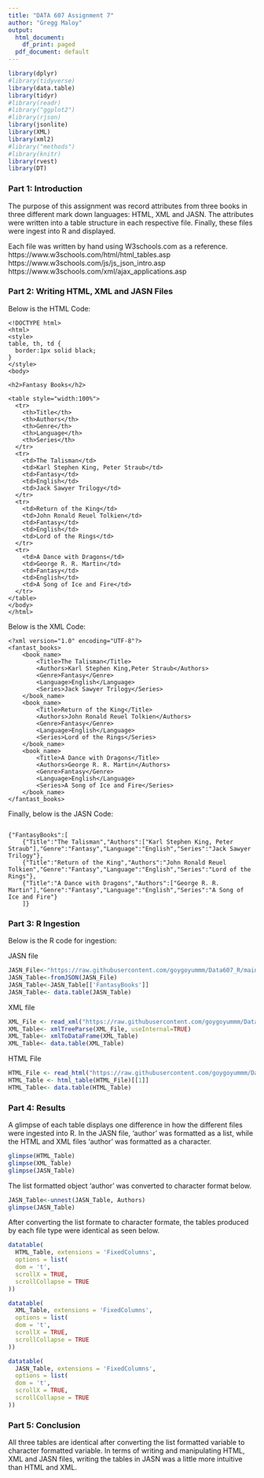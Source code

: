 ---
title: "DATA 607 Assignment 7"
author: "Gregg Maloy"
output:
  html_document:
    df_print: paged
  pdf_document: default
---
```{r load packages, include=FALSE}
library(dplyr)
#library(tidyverse)
library(data.table)
library(tidyr)
#library(readr)
#library("ggplot2")
#library(rjson)
library(jsonlite)
library(XML)
library(xml2)
#library("methods")
#library(knitr)
library(rvest)
library(DT)

```
### Part 1: Introduction
The purpose of this assignment was record attributes from three books in three different mark down languages: HTML, XML and JASN. The attributes were written into a table structure in each respective file. Finally, these files were ingest into R and displayed.

Each file was written by hand using W3schools.com as a reference.       
https://www.w3schools.com/html/html_tables.asp      
https://www.w3schools.com/js/js_json_intro.asp     
https://www.w3schools.com/xml/ajax_applications.asp    

\newpage
### Part 2: Writing HTML, XML and JASN Files    
Below is the HTML Code:
```   
<!DOCTYPE html>
<html>
<style>
table, th, td {
  border:1px solid black;
}
</style>
<body>

<h2>Fantasy Books</h2>

<table style="width:100%">
  <tr>
    <th>Title</th>
    <th>Authors</th>
    <th>Genre</th>
    <th>Language</th>
    <th>Series</th>
  </tr>
  <tr>
    <td>The Talisman</td>
    <td>Karl Stephen King, Peter Straub</td>
    <td>Fantasy</td>
    <td>English</td>
    <td>Jack Sawyer Trilogy</td>
  </tr>
  <tr>
    <td>Return of the King</td>
    <td>John Ronald Reuel Tolkien</td>
    <td>Fantasy</td>
    <td>English</td>
    <td>Lord of the Rings</td>
  </tr>
  <tr>
    <td>A Dance with Dragons</td>
    <td>George R. R. Martin</td>
    <td>Fantasy</td>
    <td>English</td>
    <td>A Song of Ice and Fire</td>
  </tr>
</table>
</body>
</html>
```
\newpage
Below is the XML Code:
```
<?xml version="1.0" encoding="UTF-8"?>
<fantast_books>
    <book_name>
        <Title>The Talisman</Title>
        <Authors>Karl Stephen King,Peter Straub</Authors>
        <Genre>Fantasy</Genre>
        <Language>English</Language>
        <Series>Jack Sawyer Trilogy</Series>
    </book_name>
    <book_name>
        <Title>Return of the King</Title>
        <Authors>John Ronald Reuel Tolkien</Authors>
        <Genre>Fantasy</Genre>
        <Language>English</Language>
        <Series>Lord of the Rings</Series>
    </book_name>
    <book_name>
        <Title>A Dance with Dragons</Title>
        <Authors>George R. R. Martin</Authors>
        <Genre>Fantasy</Genre>
        <Language>English</Language>
        <Series>A Song of Ice and Fire</Series>
    </book_name>
</fantast_books>
```
\newpage
Finally, below is the JASN Code:
```

{"FantasyBooks":[
    {"Title":"The Talisman","Authors":["Karl Stephen King, Peter Straub"],"Genre":"Fantasy","Language":"English","Series":"Jack Sawyer Trilogy"},
    {"Title":"Return of the King","Authors":"John Ronald Reuel Tolkien","Genre":"Fantasy","Language":"English","Series":"Lord of the Rings"},
    {"Title":"A Dance with Dragons","Authors":["George R. R. Martin"],"Genre":"Fantasy","Language":"English","Series":"A Song of Ice and Fire"}
    ]}
```
\newpage
### Part 3: R Ingestion     
Below is the R code for ingestion:  

JASN file
```{r load jasn data}
JASN_File<-"https://raw.githubusercontent.com/goygoyummm/Data607_R/main/20230307_Data_607_Assignment_7_Fantasy_Books_JSON.json"
JASN_Table<-fromJSON(JASN_File)
JASN_Table<-JASN_Table[['FantasyBooks']]
JASN_Table<- data.table(JASN_Table)
```
XML file
```{r load XML data}
XML_File <- read_xml("https://raw.githubusercontent.com/goygoyummm/Data607_R/main/20230307_Data_607_Assignment_7_Fantasy_Books_eX.xml")
XML_Table<- xmlTreeParse(XML_File, useInternal=TRUE)
XML_Table<- xmlToDataFrame(XML_Table)
XML_Table<- data.table(XML_Table)

```
HTML File
```{r load HTML data}
HTML_File <- read_html("https://raw.githubusercontent.com/goygoyummm/Data607_R/main/20230307_Data_607_Assignment_7_Fantasy_Books_Hypertext.html")
HTML_Table <- html_table(HTML_File)[[1]]
HTML_Table<- data.table(HTML_Table)

```
\newpage
### Part 4: Results  
A glimpse of each table displays one difference in how the different files were ingested into R.  In the JASN file, 'author' was formatted as a list, while the HTML and XML files 'author' was formatted as a character.

```{r}
glimpse(HTML_Table)
glimpse(XML_Table)
glimpse(JASN_Table)
```
The list formatted object 'author' was converted to character format below.
```{r}
JASN_Table<-unnest(JASN_Table, Authors)
glimpse(JASN_Table)
```
After converting the list formate to character formate, the tables produced by each file type were identical as seen below.
```{r}
datatable(
  HTML_Table, extensions = 'FixedColumns',
  options = list(
  dom = 't',
  scrollX = TRUE,
  scrollCollapse = TRUE
))

datatable(
  XML_Table, extensions = 'FixedColumns',
  options = list(
  dom = 't',
  scrollX = TRUE,
  scrollCollapse = TRUE
))

datatable(
  JASN_Table, extensions = 'FixedColumns',
  options = list(
  dom = 't',
  scrollX = TRUE,
  scrollCollapse = TRUE
))
```
\newpage
### Part 5: Conclusion
All three tables are identical after converting the list formatted variable to character formatted variable.  In terms of writing and manipulating HTML, XML and JASN files, writing the tables in JASN was a little more intuitive than HTML and XML.